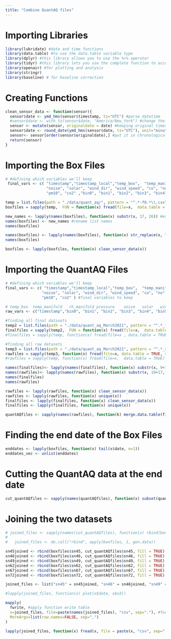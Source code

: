 ```yaml
---
title: "Combine QuantAQ files"
---
```


# Importing Libraries 

```r
library(lubridate) #date and time functions 
library(data.table) #to use the data.table variable type
library(dplyr) #this library allows you to use the %>% operator
library(tidyr) #this library lets you use the complete function to account for time syncing
library(openair) #for plotting and analysis
library(stringr)
library(baseline) # for baseline correction
```

# Creating Functions 

```r
clean_sensor_data <- function(sensor){
  sensor$date <- ymd_hms(sensor$timestamp, tz="UTC") #parse datetime
  #sensor$date <- with_tz(sensor$date, "America/New_York") #change the time according to shifted timezone
  sensor <- mutate(sensor, originaldate = date) #keeping original times for comparing to flight data
  sensor$date <- round_date(ymd_hms(sensor$date, tz="UTC"), unit="minute") #round date for merging
  sensor<- sensor[order(sensor$originaldate),] #put it in chronological order
  return(sensor)
}
```

# Importing the Box Files 

```r
# #defining which variables we'll keep
 final_vars <- c( "timestamp","timestamp_local","temp_box",  "temp_manifold", "rh_manifold", "pressure",
                  "noise", "solar", "wind_dir", "wind_speed", "co", "no" , "no2", "o3" ,  "pm1" , "pm25",
                  "pm10", "co2" ,"bin0", "bin1", "bin2", "bin3", "bin4", "bin5", "no_ae", "co_ae", "no2_ae") #raw variables to keep
```

```r
temp = list.files(path = "./data/quant_aq/", pattern = "^.*-f0.*\\.csv", full.names = TRUE) #specify files we're looking for
boxfiles = sapply(temp,  FUN = function(x) fread(file=x,  data.table = TRUE, select = final_vars), simplify = FALSE,USE.NAMES = TRUE) #importing them
```

```r
new_names <- lapply(names(boxfiles), function(x) substr(x, 17, 26)) #extract the real sensor names from the current names used in the list
names(boxfiles) <- new_names #rename list names
names(boxfiles)
```

```r
names(boxfiles) <- lapply(names(boxfiles), function(x) str_replace(x, "Output-0", "sn"))
names(boxfiles)
```

```r
boxfiles <- lapply(boxfiles, function(x) clean_sensor_data(x))
```


# Importing the QuantAQ Files 

```r
# #defining which variables we'll keep
final_vars <- c( "timestamp","timestamp_local","temp_box",  "temp_manifold", "rh_manifold", "pressure",
                "noise", "solar", "wind_dir", "wind_speed", "co", "no" , "no2", "o3" ,  "pm1" , "pm25",
                "pm10", "co2" ) #final variables to keep

# temp_box	temp_manifold	rh_manifold	pressure	noise	solar	wind_dir	wind_speed
raw_vars <- c("timestamp","bin0", "bin1", "bin2", "bin3", "bin4", "bin5", "no_ae", "co_ae", "no2_ae") #raw variables to keep
```

```r
#finding all final datasets
temp2 = list.files(path = "./data/quant_aq_March2021", pattern = "^.*_final.*\\.csv", full.names = TRUE)
finalfiles = sapply(temp2,  FUN = function(x) fread(file=x,  data.table = TRUE, select = final_vars), simplify = FALSE,USE.NAMES = TRUE)
#finalfiles = sapply(temp, function(x) fread(file=x , data.table = TRUE) , simplify = FALSE,USE.NAMES = TRUE)

#finding all raw datasets
temp3 = list.files(path = "./data/quant_aq_March2021", pattern = "^.*_raw.*\\.csv", full.names = TRUE)
rawfiles = sapply(temp3, function(x) fread(file=x, data.table = TRUE, select = raw_vars) , simplify = FALSE,USE.NAMES = TRUE)
#rawfiles = sapply(temp, function(x) fread(file=x,  data.table = TRUE) , simplify = FALSE,USE.NAMES = TRUE)
```

```r
names(finalfiles)<- lapply(names(finalfiles), function(x) substr(x, 9+18, 9+21)) #extract the real sensor names from the current names used in the list
names(rawfiles)<- lapply(names(rawfiles), function(x) substr(x, 10+17, 10+20))
names(finalfiles)
names(rawfiles)
``` 

```r
rawfiles <- lapply(rawfiles, function(x) clean_sensor_data(x))
rawfiles <- lapply(rawfiles, function(x) unique(x)) 
finalfiles <- lapply(finalfiles, function(x) clean_sensor_data(x))
finalfiles <- lapply(finalfiles, function(x) unique(x)) 
```

```r
quantAQfiles <- sapply(names(rawfiles), function(k) merge.data.table(finalfiles[[k]], rawfiles[[k]], by="date", all.x = TRUE), simplify = FALSE,USE.NAMES = TRUE)
```

# Finding the end date of the Box Files 

```r
enddates <- lapply(boxfiles, function(x) tail(x$date, n=1))
enddates_vec <- unlist(enddates)
```

# Cutting the QuantAQ data at the end date 

```r
cut_quantAQfiles <- sapply(names(quantAQfiles), function(x) subset(quantAQfiles[[x]], date> enddates[[x]]), simplify = FALSE,USE.NAMES = TRUE )
```

# Joining the two datasets

```r
# joined_files <- sapply(names(cut_quantAQfiles), function(x) rbind(boxfiles$x, cut_quantAQfiles$x, fill = TRUE), simplify = FALSE,USE.NAMES = TRUE)
# 
#   joined_files <- do.call("rbind", apply(boxfiles, 1, gen.data))
```

```r
sn45joined <- rbind(boxfiles$sn45, cut_quantAQfiles$sn45, fill = TRUE)
sn46joined <- rbind(boxfiles$sn46, cut_quantAQfiles$sn46, fill = TRUE)
sn49joined <- rbind(boxfiles$sn49, cut_quantAQfiles$sn49, fill = TRUE)
sn62joined <- rbind(boxfiles$sn62, cut_quantAQfiles$sn62, fill = TRUE)
sn67joined <- rbind(boxfiles$sn67, cut_quantAQfiles$sn67, fill = TRUE)
sn72joined <- rbind(boxfiles$sn72, cut_quantAQfiles$sn72, fill = TRUE)

joined_files <- list("sn45" = sn45joined, "sn46" = sn46joined, "sn49" = sn49joined, "sn62"= sn62joined, "sn67" = sn67joined, "sn72" = sn72joined)

```


```r
#lapply(joined_files, function(x) plot(x$date, x$o3))
```


```r
mapply(
  fwrite, #apply function write table
  x=joined_files, file=paste(names(joined_files), "csv", sep="."), #for each dataframe, use its name to make a csv of it
  MoreArgs=list(row.names=FALSE, sep=",")
)
```


```r
lapply(joined_files, function(x) fread(x, file = paste(x, "csv", sep=".")))
```


